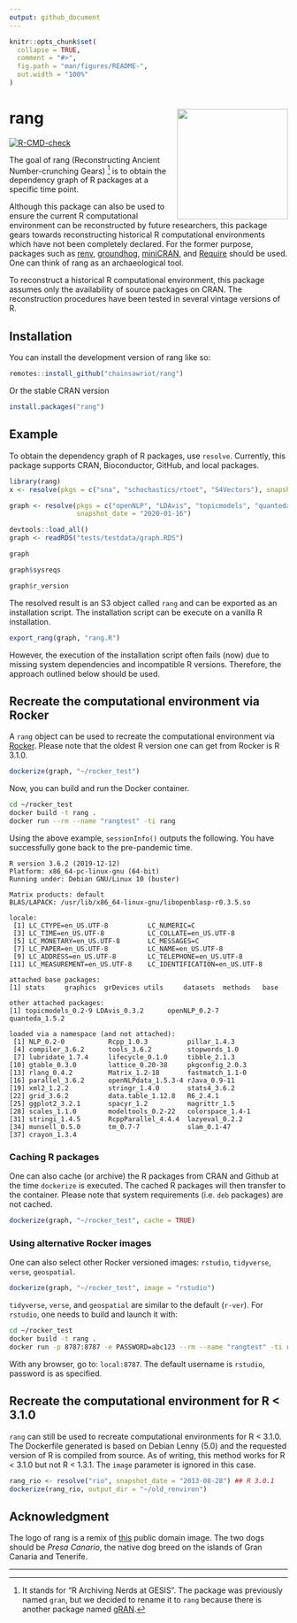 ```yaml
---
output: github_document
---
```


<!-- README.md is generated from README.Rmd. Please edit that file -->

```r
knitr::opts_chunk$set(
  collapse = TRUE,
  comment = "#>",
  fig.path = "man/figures/README-",
  out.width = "100%"
)
```

# rang <img src="man/figures/rang_logo.svg" align="right" height="200" />

<!-- badges: start -->
[![R-CMD-check](https://github.com/chainsawriot/rang/actions/workflows/R-CMD-check.yaml/badge.svg)](https://github.com/chainsawriot/rang/actions/workflows/R-CMD-check.yaml)
<!-- badges: end -->

The goal of rang (Reconstructing Ancient Number-crunching Gears) [^gesis] is to obtain the dependency graph of R packages at a specific time point.

Although this package can also be used to ensure the current R computational environment can be reconstructed by future researchers, this package gears towards reconstructing historical R computational environments which have not been completely declared. For the former purpose, packages such as [renv](https://github.com/rstudio/renv/), [groundhog](https://github.com/CredibilityLab/groundhog), [miniCRAN](https://github.com/andrie/miniCRAN), and [Require](https://github.com/PredictiveEcology/Require) should be used. One can think of rang as an archaeological tool.

To reconstruct a historical R computational environment, this package assumes only the availability of source packages on CRAN. The reconstruction procedures have been tested in several vintage versions of R.

## Installation

You can install the development version of rang like so:

``` r
remotes::install_github("chainsawriot/rang")
```

Or the stable CRAN version

```r
install.packages("rang")
```

## Example

To obtain the dependency graph of R packages, use `resolve`. Currently, this package supports CRAN, Bioconductor, GitHub, and local packages.

```r
library(rang)
x <- resolve(pkgs = c("sna", "schochastics/rtoot", "S4Vectors"), snapshot_date = "2022-11-30")
```

```r
graph <- resolve(pkgs = c("openNLP", "LDAvis", "topicmodels", "quanteda"),
                 snapshot_date = "2020-01-16")
```

```r
devtools::load_all()
graph <- readRDS("tests/testdata/graph.RDS")
```

```r
graph
```

```r
graph$sysreqs
```

```r
graph$r_version
```

The resolved result is an S3 object called `rang` and can be exported as an installation script. The installation script can be execute on a vanilla R installation.

```r
export_rang(graph, "rang.R")
```

However, the execution of the installation script often fails (now) due to missing system dependencies and incompatible R versions. Therefore, the approach outlined below should be used.

## Recreate the computational environment via Rocker

A `rang` object can be used to recreate the computational environment via [Rocker](https://github.com/rocker-org/rocker). Please note that the oldest R version one can get from Rocker is R 3.1.0.

```r
dockerize(graph, "~/rocker_test")
```

Now, you can build and run the Docker container.

```bash
cd ~/rocker_test
docker build -t rang .
docker run --rm --name "rangtest" -ti rang
```

Using the above example, `sessionInfo()` outputs the following. You have successfully gone back to the pre-pandemic time.

```
R version 3.6.2 (2019-12-12)
Platform: x86_64-pc-linux-gnu (64-bit)
Running under: Debian GNU/Linux 10 (buster)

Matrix products: default
BLAS/LAPACK: /usr/lib/x86_64-linux-gnu/libopenblasp-r0.3.5.so

locale:
 [1] LC_CTYPE=en_US.UTF-8          LC_NUMERIC=C                 
 [3] LC_TIME=en_US.UTF-8           LC_COLLATE=en_US.UTF-8       
 [5] LC_MONETARY=en_US.UTF-8       LC_MESSAGES=C                
 [7] LC_PAPER=en_US.UTF-8          LC_NAME=en_US.UTF-8          
 [9] LC_ADDRESS=en_US.UTF-8        LC_TELEPHONE=en_US.UTF-8     
[11] LC_MEASUREMENT=en_US.UTF-8    LC_IDENTIFICATION=en_US.UTF-8

attached base packages:
[1] stats     graphics  grDevices utils     datasets  methods   base     

other attached packages:
[1] topicmodels_0.2-9 LDAvis_0.3.2      openNLP_0.2-7     quanteda_1.5.2   

loaded via a namespace (and not attached):
 [1] NLP_0.2-0           Rcpp_1.0.3          pillar_1.4.3       
 [4] compiler_3.6.2      tools_3.6.2         stopwords_1.0      
 [7] lubridate_1.7.4     lifecycle_0.1.0     tibble_2.1.3       
[10] gtable_0.3.0        lattice_0.20-38     pkgconfig_2.0.3    
[13] rlang_0.4.2         Matrix_1.2-18       fastmatch_1.1-0    
[16] parallel_3.6.2      openNLPdata_1.5.3-4 rJava_0.9-11       
[19] xml2_1.2.2          stringr_1.4.0       stats4_3.6.2       
[22] grid_3.6.2          data.table_1.12.8   R6_2.4.1           
[25] ggplot2_3.2.1       spacyr_1.2          magrittr_1.5       
[28] scales_1.1.0        modeltools_0.2-22   colorspace_1.4-1   
[31] stringi_1.4.5       RcppParallel_4.4.4  lazyeval_0.2.2     
[34] munsell_0.5.0       tm_0.7-7            slam_0.1-47        
[37] crayon_1.3.4    
```

### Caching R packages

One can also cache (or archive) the R packages from CRAN and Github at the time `dockerize` is executed. The cached R packages will then transfer to the container. Please note that system requirements (i.e. `deb` packages) are not cached.

```r
dockerize(graph, "~/rocker_test", cache = TRUE)
```

### Using alternative Rocker images

One can also select other Rocker versioned images: `rstudio`, `tidyverse`, `verse`, `geospatial`.

```r
dockerize(graph, "~/rocker_test", image = "rstudio")
```

`tidyverse`, `verse`, and `geospatial` are similar to the default (`r-ver`). For `rstudio`, one needs to build and launch it with:

```bash
cd ~/rocker_test
docker build -t rang .
docker run -p 8787:8787 -e PASSWORD=abc123 --rm --name "rangtest" -ti rang
```

With any browser, go to: `local:8787`. The default username is `rstudio`, password is as specified.

## Recreate the computational environment for R < 3.1.0

`rang` can still be used to recreate computational environments for R < 3.1.0. The Dockerfile generated is based on Debian Lenny (5.0) and the requested version of R is compiled from source. As of writing, this method works for R < 3.1.0 but not R < 1.3.1. The `image` parameter is ignored in this case.

```r
rang_rio <- resolve("rio", snapshot_date = "2013-08-28") ## R 3.0.1
dockerize(rang_rio, output_dir = "~/old_renviron")
```

## Acknowledgment

The logo of rang is a remix of [this](https://commons.wikimedia.org/wiki/File:Flag_of_the_Canary_Islands.svg) public domain image. The two dogs should be *Presa Canario*, the native dog breed on the islands of Gran Canaria and Tenerife.

---

[^gesis]: It stands for "R Archiving Nerds at GESIS". The package was previously named `gran`, but we decided to rename it to `rang` because there is another package named [gRAN](https://CRAN.R-project.org/package=GRANBase).
